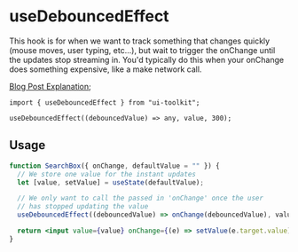 
# useDebouncedEffect

This hook is for when we want to track something that changes quickly (mouse moves, user typing, etc...),
but wait to trigger the onChange until the updates stop streaming in. You'd typically do this when your onChange does something expensive, like a make network call.

[Blog Post Explanation](https://dev.to/droopytersen/usedebouncedeffect-hook-4204);

```tsx
import { useDebouncedEffect } from "ui-toolkit";

useDebouncedEffect((debouncedValue) => any, value, 300);
```

## Usage

```jsx
function SearchBox({ onChange, defaultValue = "" }) {
  // We store one value for the instant updates
  let [value, setValue] = useState(defaultValue);

  // We only want to call the passed in 'onChange' once the user
  // has stopped updating the value
  useDebouncedEffect((debouncedValue) => onChange(debouncedValue), value, 300);

  return <input value={value} onChange={(e) => setValue(e.target.value)} />;
}
```
